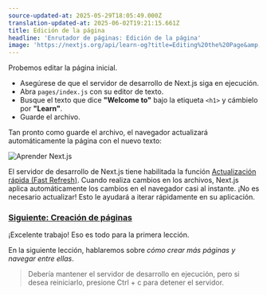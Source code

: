 ```yaml
---
source-updated-at: 2025-05-29T18:05:49.000Z
translation-updated-at: 2025-06-02T19:21:15.661Z
title: Edición de la página
headline: 'Enrutador de páginas: Edición de la página'
image: 'https://nextjs.org/api/learn-og?title=Editing%20the%20Page&amp;chapter=3'
---
```


Probemos editar la página inicial.

*   Asegúrese de que el servidor de desarrollo de Next.js siga en ejecución.
*   Abra `pages/index.js` con su editor de texto.
*   Busque el texto que dice **"Welcome to"** bajo la etiqueta `<h1>` y cámbielo por **"Learn"**.
*   Guarde el archivo.

Tan pronto como guarde el archivo, el navegador actualizará automáticamente la página con el nuevo texto:

![Aprender Next.js](https://h8DxKfmAPhn8O0p3.public.blob.vercel-storage.com/learn/pages-router/create-nextjs-app/learn-nextjs.png)

El servidor de desarrollo de Next.js tiene habilitada la función [Actualización rápida (Fast Refresh)](/docs/basic-features/fast-refresh). Cuando realiza cambios en los archivos, Next.js aplica automáticamente los cambios en el navegador casi al instante. ¡No es necesario actualizar! Esto le ayudará a iterar rápidamente en su aplicación.

### [Siguiente: Creación de páginas](#next-up-creating-pages)

¡Excelente trabajo! Eso es todo para la primera lección.

En la siguiente lección, hablaremos sobre _cómo crear más páginas y navegar entre ellas_.

> Debería mantener el servidor de desarrollo en ejecución, pero si desea reiniciarlo, presione Ctrl + c para detener el servidor.